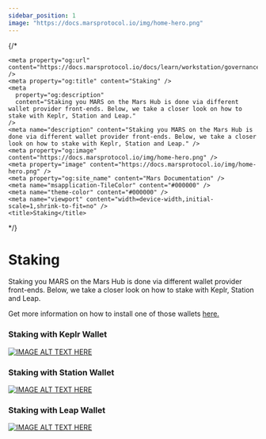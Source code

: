 ```yaml
---
sidebar_position: 1
image: "https://docs.marsprotocol.io/img/home-hero.png"
---
```


{/* <head>
    <meta name="twitter:card" content="summary_large_image" />
    <meta name="twitter:site" content="@mars_protocol" />
    <meta name="twitter:creator" content="@mars_protocol" />

    <meta property="og:url" content="https://docs.marsprotocol.io/docs/learn/workstation/governance/staking" />
    <meta property="og:title" content="Staking" />
    <meta
      property="og:description"
      content="Staking you MARS on the Mars Hub is done via different wallet provider front-ends. Below, we take a closer look on how to stake with Keplr, Station and Leap."
    />
    <meta name="description" content="Staking you MARS on the Mars Hub is done via different wallet provider front-ends. Below, we take a closer look on how to stake with Keplr, Station and Leap." />
    <meta property="og:image" content="https://docs.marsprotocol.io/img/home-hero.png" />
    <meta property="image" content="https://docs.marsprotocol.io/img/home-hero.png" />
    <meta property="og:site_name" content="Mars Documentation" />
    <meta name="msapplication-TileColor" content="#000000" />
    <meta name="theme-color" content="#000000" />
    <meta name="viewport" content="width=device-width,initial-scale=1,shrink-to-fit=no" />
    <title>Staking</title>
  </head> */}

# Staking

Staking you MARS on the Mars Hub is done via different wallet provider front-ends. Below, we take a closer look on how to stake with Keplr, Station and Leap.

Get more information on how to install one of those wallets [here.](https://docs.marsprotocol.io/docs/learn/workstation/basics/installing-a-wallet/installing-a-wallet-intro)

### Staking with Keplr Wallet

[![IMAGE ALT TEXT HERE](https://img.youtube.com/vi/C-cpELqFGkE/maxresdefault.jpg)](https://www.youtube.com/watch?v=C-cpELqFGkE)

### Staking with Station Wallet

[![IMAGE ALT TEXT HERE](https://img.youtube.com/vi/pl-dt9un9kw/maxresdefault.jpg)](https://www.youtube.com/watch?v=pl-dt9un9kw)

### Staking with Leap Wallet

[![IMAGE ALT TEXT HERE](https://img.youtube.com/vi/mUGEmP1qY1s/maxresdefault.jpg)](https://www.youtube.com/watch?v=mUGEmP1qY1s)
